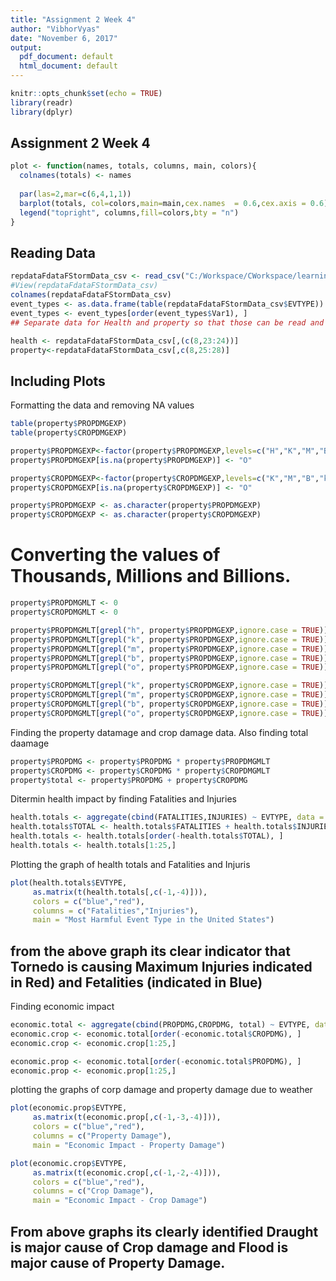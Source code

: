 ---
title: "Assignment 2 Week 4"
author: "VibhorVyas"
date: "November 6, 2017"
output:
  pdf_document: default
  html_document: default
---

```{r setup, include=FALSE}
knitr::opts_chunk$set(echo = TRUE)
library(readr)
library(dplyr)

```

## Assignment 2 Week 4 

```{r}
plot <- function(names, totals, columns, main, colors){
  colnames(totals) <- names
  
  par(las=2,mar=c(6,4,1,1))
  barplot(totals, col=colors,main=main,cex.names  = 0.6,cex.axis = 0.6)
  legend("topright", columns,fill=colors,bty = "n")
}

```
## Reading Data

```{r}
repdataFdataFStormData_csv <- read_csv("C:/Workspace/CWorkspace/learning/Coursera/CourseraAssignements/ReproducableResearch/repdataFdataFStormData.csv.bz2")
#View(repdataFdataFStormData_csv)
colnames(repdataFdataFStormData_csv)
event_types <- as.data.frame(table(repdataFdataFStormData_csv$EVTYPE))
event_types <- event_types[order(event_types$Var1), ]
## Separate data for Health and property so that those can be read and randered as plots after data formatting.

health <- repdataFdataFStormData_csv[,(c(8,23:24))]
property<-repdataFdataFStormData_csv[,c(8,25:28)]

```

## Including Plots
Formatting the data and removing NA values
```{r}
table(property$PROPDMGEXP)
table(property$CROPDMGEXP)

property$PROPDMGEXP<-factor(property$PROPDMGEXP,levels=c("H","K","M","B","h","m","O"))
property$PROPDMGEXP[is.na(property$PROPDMGEXP)] <- "O"

property$CROPDMGEXP<-factor(property$CROPDMGEXP,levels=c("K","M","B","k","m","O"))
property$CROPDMGEXP[is.na(property$CROPDMGEXP)] <- "O"

property$PROPDMGEXP <- as.character(property$PROPDMGEXP)
property$CROPDMGEXP <- as.character(property$CROPDMGEXP)

```
# Converting the values of Thousands, Millions and Billions. 

```{r}

property$PROPDMGMLT <- 0
property$CROPDMGMLT <- 0

property$PROPDMGMLT[grepl("h", property$PROPDMGEXP,ignore.case = TRUE)]<-100
property$PROPDMGMLT[grepl("k", property$PROPDMGEXP,ignore.case = TRUE)]<-1000
property$PROPDMGMLT[grepl("m", property$PROPDMGEXP,ignore.case = TRUE)]<-1000000
property$PROPDMGMLT[grepl("b", property$PROPDMGEXP,ignore.case = TRUE)]<-1000000000
property$PROPDMGMLT[grepl("o", property$PROPDMGEXP,ignore.case = TRUE)]<-1

property$CROPDMGMLT[grepl("k", property$CROPDMGEXP,ignore.case = TRUE)]<-1000
property$CROPDMGMLT[grepl("m", property$CROPDMGEXP,ignore.case = TRUE)]<-1000000
property$CROPDMGMLT[grepl("b", property$CROPDMGEXP,ignore.case = TRUE)]<-1000000000
property$CROPDMGMLT[grepl("o", property$CROPDMGEXP,ignore.case = TRUE)]<-1


```
Finding the property datamage and crop damage data. Also finding total daamage

```{r}
property$PROPDMG <- property$PROPDMG * property$PROPDMGMLT
property$CROPDMG <- property$CROPDMG * property$CROPDMGMLT
property$total <- property$PROPDMG + property$CROPDMG

```
Ditermin health impact by finding Fatalities and Injuries

```{r}

health.totals <- aggregate(cbind(FATALITIES,INJURIES) ~ EVTYPE, data = health, sum, na.rm=TRUE)
health.totals$TOTAL <- health.totals$FATALITIES + health.totals$INJURIES
health.totals <- health.totals[order(-health.totals$TOTAL), ]
health.totals <- health.totals[1:25,]


```
Plotting the graph of health totals and Fatalities and Injuris
```{r}
plot(health.totals$EVTYPE,
     as.matrix(t(health.totals[,c(-1,-4)])),
     colors = c("blue","red"),
     columns = c("Fatalities","Injuries"),
     main = "Most Harmful Event Type in the United States")

```
## from the above graph its clear indicator that Tornedo is causing Maximum Injuries indicated in Red) and Fetalities (indicated in Blue)

Finding economic impact 

```{r}
economic.total <- aggregate(cbind(PROPDMG,CROPDMG, total) ~ EVTYPE, data = property, sum, na.rm=TRUE)
economic.crop <- economic.total[order(-economic.total$CROPDMG), ]
economic.crop <- economic.crop[1:25,]

economic.prop <- economic.total[order(-economic.total$PROPDMG), ]
economic.prop <- economic.prop[1:25,]


```
plotting the graphs of corp damage and property damage due to weather

```{r}
plot(economic.prop$EVTYPE,
     as.matrix(t(economic.prop[,c(-1,-3,-4)])),
     colors = c("blue","red"),
     columns = c("Property Damage"),
     main = "Economic Impact - Property Damage")

plot(economic.crop$EVTYPE,
     as.matrix(t(economic.crop[,c(-1,-2,-4)])),
     colors = c("blue","red"),
     columns = c("Crop Damage"),
     main = "Economic Impact - Crop Damage")

```
## From above graphs its clearly identified Draught is major cause of Crop damage and Flood is major cause of Property Damage.